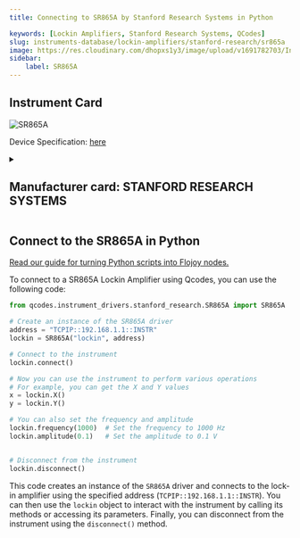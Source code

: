 ```yaml
---
title: Connecting to SR865A by Stanford Research Systems in Python

keywords: [Lockin Amplifiers, Stanford Research Systems, QCodes] 
slug: instruments-database/lockin-amplifiers/stanford-research/sr865a 
image: https://res.cloudinary.com/dhopxs1y3/image/upload/v1691782703/Instruments/Lockin%20Amplifiers/SR-865/SR-865.jpg
sidebar:
    label: SR865A 
---
```



## Instrument Card



![SR865A](https://res.cloudinary.com/dhopxs1y3/image/upload/v1691782703/Instruments/Lockin%20Amplifiers/SR-865/SR-865.jpg)

Device Specification: [here](/instruments-database/all-instruments)

<details style={{ marginTop: "15px"}}>
<summary><h2 style={{display:'inline'}}>Manufacturer card: STANFORD RESEARCH SYSTEMS</h2></summary>

![STANFORD RESEARCH SYSTEMS](https://res.cloudinary.com/dhopxs1y3/image/upload/v1692806206/Instruments/Vendor%20Logos/Stanford_Research.png)

Stanford Research Systems is a maker of general test and measurement instruments. The company was founded in 1980, is privately held, and is not affiliated with Stanford University.

- Headquarters: USA
- Yearly Revenue (millions, USD): 25
- Vendor Website: [here](https://www.thinksrs.com/)

</details>


<FeaturedInstrumentVideo category="LOCKIN_AMPLIFIERS" />

## Connect to the SR865A in Python

[Read our guide for turning Python scripts into Flojoy nodes.](https://docs.flojoy.ai/contribution/blocks/custom-flojoy-block/)



<Tabs>
<TabItem value="Flojoy" label="Flojoy" className="flojoy-instrument-tabs">

<SectionsCard category="LOCKIN_AMPLIFIERS" manufacturer="Stanford Research Systems"></SectionsCard>

</TabItem>
<TabItem value="QCodes" label="QCodes">

To connect to a SR865A Lockin Amplifier using Qcodes, you can use the following code:

```python
from qcodes.instrument_drivers.stanford_research.SR865A import SR865A

# Create an instance of the SR865A driver
address = "TCPIP::192.168.1.1::INSTR"
lockin = SR865A("lockin", address)

# Connect to the instrument
lockin.connect()

# Now you can use the instrument to perform various operations
# For example, you can get the X and Y values
x = lockin.X()
y = lockin.Y()

# You can also set the frequency and amplitude
lockin.frequency(1000)  # Set the frequency to 1000 Hz
lockin.amplitude(0.1)   # Set the amplitude to 0.1 V


# Disconnect from the instrument
lockin.disconnect()
```

This code creates an instance of the `SR865A` driver and connects to the lock-in amplifier using the specified address (`TCPIP::192.168.1.1::INSTR`). You can then use the `lockin` object to interact with the instrument by calling its methods or accessing its parameters. Finally, you can disconnect from the instrument using the `disconnect()` method.

</TabItem>
</Tabs>
